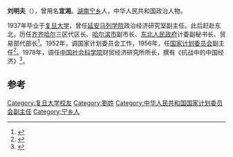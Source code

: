 '''刘明夫'''（{{bd|1915年|11月12日|1996年|12月4日}}），曾用名'''宜湘'''。[[湖南|湖南]][[宁乡|宁乡]]人，中华人民共和国政治人物。

1937年毕业于[[复旦大学|复旦大学]]，曾任[[延安马列学院|延安马列学院]]政治经济研究室副主任。此后赶赴东北，历任[[齐齐哈尔|齐齐哈尔]]三区代区长、[[哈尔滨市|哈尔滨市]]副市长、[[东北人民政府|东北人民政府]]计委副秘书长、贸易部代部长<ref>{{cite news|title=新中国经济学人史——刘明夫|url=http://money.163.com/12/1202/17/8HO3BJCG00252G50.html|accessdate=2014-07-21|newspaper=网易|archive-date=2020-09-22|archive-url=https://web.archive.org/web/20200922221103/http://money.163.com/12/1202/17/8HO3BJCG00252G50.html|dead-url=no}}</ref>。1952年，调国家计划委员会工作，1956年，任[[国家计划委员会|国家计划委员会]]副主任<ref>{{cite news|title=谁来推动改革：还原“体改委”沉浮之路|url=http://business.sohu.com/20130304/n367661165.shtml|accessdate=2014-07-21|newspaper=搜狐网|archive-date=2016-03-05|archive-url=https://web.archive.org/web/20160305015004/http://business.sohu.com/20130304/n367661165.shtml|dead-url=no}}</ref>。1978年，调任[[中国社会科学院|中国社会科学院]]财贸经济研究所所长，撰有《抗战中的中国经济》<ref>{{cite news|title=关于计划与市场的一份内部报告|url=http://cul.sohu.com/20140612/n400745912.shtml|accessdate=2014-07-21|newspaper=搜狐网|archive-date=2020-09-18|archive-url=https://web.archive.org/web/20200918174807/https://cul.sohu.com/20140612/n400745912.shtml|dead-url=no}}</ref>。

==参考==
{{reflist}}
{{中国政治人物小作品}}

[[Category:复旦大学校友|Category:复旦大学校友]]
[[Category:劉姓|Category:劉姓]]
[[Category:中华人民共和国国家计划委员会副主任|Category:中华人民共和国国家计划委员会副主任]]
[[Category:宁乡人|Category:宁乡人]]